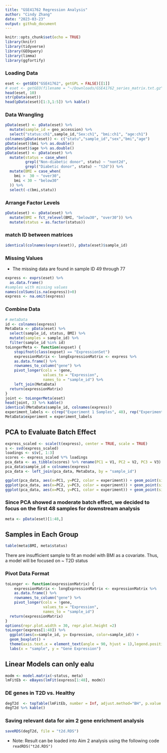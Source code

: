 ```yaml
---
title: "GSE41762 Regression Analysis"
author: "Cindy Zhang"
date: "2023-03-23"
output: github_document
---
```


```r
knitr::opts_chunk$set(echo = TRUE)
library(knitr)
library(tidyverse)
library(GEOquery)
library(limma)
library(ggfortify)
```

### Loading Data

```r
eset <- getGEO("GSE41762", getGPL = FALSE)[[1]]
# eset <- getGEO(filename = "~/Downloads/GSE41762_series_matrix.txt.gz", getGPL = FALSE)
head(eset, 10)
str(pData(eset))
head(pData(eset)[1:3,1:5]) %>% kable()
```

### Data Wrangling

```r
pData(eset) <- pData(eset) %>%
  mutate(sample_id = geo_accession) %>% 
  select("status:ch1",sample_id,"Sex:ch1", "bmi:ch1", "age:ch1") 
colnames(pData(eset)) <- c("statu","sample_id","sex","bmi","age")
pData(eset)$bmi %>% as.double()
pData(eset)$age %>% as.double()
pData(eset) <- pData(eset) %>% 
  mutate(status = case_when(
         grepl("Non-diabetic donor", statu) ~ "nont2d",
         grepl("Diabetic donor", statu) ~ "t2d")) %>%
  mutate(BMI = case_when(
    bmi >  30 ~ "over30",
    bmi < 30 ~ "below30"
  )) %>% 
  select(-c(bmi,statu))
```

### Arrange Factor Levels

```r
pData(eset) <- pData(eset) %>% 
  mutate(BMI = fct_relevel(BMI, "below30", "over30")) %>% 
  mutate(status = as.factor(status))
```

### match ID between matrices

```r
identical(colnames(exprs(eset)), pData(eset)$sample_id)
```

### Missing Values

-   The missing data are found in sample ID 49 through 77

```r
express <- exprs(eset) %>% 
  as.data.frame() 
#samples with missing values 
names(colSums(is.na(express))>0)
express <- na.omit(express)
```

### Combine Data

```r
# metaData
id <- colnames(express)
MetaData <- pData(eset) %>% 
  select(sample_id, status, BMI) %>% 
  mutate(samples = sample_id) %>% 
  filter(sample_id %in% id)
toLongerMeta <- function(expset) {
    stopifnot(class(expset) == "ExpressionSet")
    expressionMatrix <- longExpressionMatrix <- express %>% 
    as.data.frame() %>%
    rownames_to_column("gene") %>%
    pivot_longer(cols = !gene, 
                 values_to = "Expression",
                 names_to = "sample_id") %>%
    left_join(MetaData)
  return(expressionMatrix)
}
joint <- toLongerMeta(eset)
head(joint, 3) %>% kable()
identical(MetaData$sample_id, colnames(express))
experiment_labels <- c(rep("Experiment 1 Samples", 48), rep("Experiment 2 Samples", 29))
MetaData$experiment = experiment_labels
```

## PCA to Evaluate Batch Effect 

```r
express_scaled <- scale(t(express), center = TRUE, scale = TRUE)
s <- svd(express_scaled)
loadings <- s$v[, 1:3]
scores <- express_scaled %*% loadings
pca_data <- as_tibble(scores) %>% rename(PC1 = V1, PC2 = V2, PC3 = V3) 
pca_data$sample_id = colnames(express)
pca_data <- left_join(pca_data, MetaData, by = "sample_id")

ggplot(pca_data, aes(x=PC1, y=PC2, color = experiment)) + geom_point(size=3)
ggplot(pca_data, aes(x=PC2, y=PC3, color = experiment)) + geom_point(size=3)
ggplot(pca_data, aes(x=PC3, y=PC1, color = experiment)) + geom_point(size=3)

```

### Since PCA showed a moderate batch effect, we decided to focus on the first 48 samples for downstream analysis 


```r
meta <- pData(eset)[1:48,]
```
## Samples in Each Group

```r
table(meta$BMI, meta$status)
```
There are insufficient sample to fit an model with BMI as a covariate. Thus, a model will be focused on ~ T2D status  

### Pivot Data Format

```r
toLonger <- function(expressionMatrix) {
    expressionMatrix <- longExpressionMatrix <- expressionMatrix %>% 
    as.data.frame() %>%
    rownames_to_column("gene") %>%
    pivot_longer(cols = !gene, 
                 values_to = "Expression",
                 names_to = "sample_id") 
  return(expressionMatrix)
}
options(repr.plot.width = 30, repr.plot.height =2)
toLonger(express[1:48]) %>% 
  ggplot(aes(x=sample_id, y= Expression, color=sample_id)) +
  geom_boxplot() + 
  theme(axis.text.x = element_text(angle = 90, hjust = 1),legend.position = "none") + 
  labs(x = "sample", y = "Gene Expression") 
```

## Linear Models can only ealu

```r
modm <- model.matrix(~status, meta)
lmFitEb <- eBayes(lmFit(express[1:48], modm))
```


### DE genes in T2D vs. Healthy 

```r
degT2d  <- topTable(lmFitEb, number = Inf, adjust.method="BH", p.value = 0.05, coef= "statust2d")
degT2d %>% kable()
```

### Saving relevant data for aim 2 gene enrichment analysis

```r
saveRDS(degT2d, file = "t2d.RDS")
```

-   Note: Result can be loaded into Aim 2 analysis using the following code `readRDS("t2d.RDS")`

